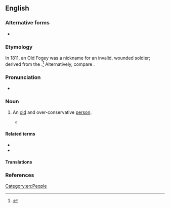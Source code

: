 ==English==

===Alternative forms===
* {{l|en|old fogy}}

===Etymology===
In 1811, an Old Fogey was a nickname for an invalid, wounded soldier; derived from the {{der|en|fr|fougueux||fierce or fiery}}.<ref>{{R:1811 Vulgar Tongue|fogey|url=https://books.google.de/books?id=aadWAAAAcAAJ&hl=it&pg=PT93#v=onepage&q&f=false}}</ref> Alternatively, compare {{m|en|fogey}}.

===Pronunciation===
* {{audio|en|En-au-old fogey.ogg|Audio (AU)}}

===Noun===
{{en-noun|old fogies}}

# {{lb|en|idiomatic}} An [[old]] and over-conservative [[person]].
#* {{quote-book
|en
|year=1922
|author=Sinclair Lewis
|authorlink=Sinclair Lewis
|title=[[s:en:Babbitt|Babbitt]]
|chapter=[[s:en:Babbitt/Chapter_28|28]]
|passage="No; the Athletic. Tell you: Course they're always asking me to join the Union, but I always say, 'No, sir! Nothing doing!' I don't mind the expense but I can't stand all the '''old fogies'''."
}}

====Related terms====
* {{l|en|young fogey}}
* {{l|en|fogey}}

====Translations====
{{trans-see| aged and dim witted elderly individual person |fogey}}

===References===
<references/>

[[Category:en:People]]